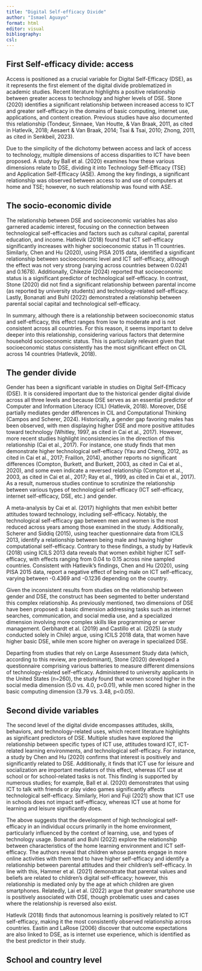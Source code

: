 ```yaml
---
title: "Digital Self-efficacy Divide"
author: "Ismael Aguayo"
format: html
editor: visual
bibliography: 
csl:
---
```


## First Self-efficacy divide: access

Access is positioned as a crucial variable for Digital Self-Efficacy (DSE), as it represents the first element of the digital divide problematized in academic studies. Recent literature highlights a positive relationship between greater access to technology and higher levels of DSE. Stone (2020) identifies a significant relationship between increased access to ICT and greater self-efficacy in the domains of basic computing, internet use, applications, and content creation. Previous studies have also documented this relationship (Tondeur, Sinnaee, Van Houtte, & Van Braak, 2011, as cited in Hatlevik, 2018; Aesaert & Van Braak, 2014; Tsai & Tsai, 2010; Zhong, 2011, as cited in Senkbeil, 2023).

Due to the simplicity of the dichotomy between access and lack of access to technology, multiple dimensions of access disparities to ICT have been proposed. A study by Ball et al. (2020) examines how these various dimensions relate to DSE, dividing it into Technology Self-Efficacy (TSE) and Application Self-Efficacy (ASE). Among the key findings, a significant relationship was observed between access to and use of computers at home and TSE; however, no such relationship was found with ASE.

## The socio-economic divide

The relationship between DSE and socioeconomic variables has also garnered academic interest, focusing on the connection between technological self-efficacies and factors such as cultural capital, parental education, and income. Hatlevik (2018) found that ICT self-efficacy significantly increases with higher socioeconomic status in 11 countries. Similarly, Chen and Hu (2020), using PISA 2015 data, identified a significant relationship between socioeconomic level and ICT self-efficacy, although the effect was not very strong (varying across countries between 0.0241 and 0.1678). Additionally, Chikezie (2024) reported that socioeconomic status is a significant predictor of technological self-efficacy. In contrast, Stone (2020) did not find a significant relationship between parental income (as reported by university students) and technology-related self-efficacy. Lastly, Bonanati and Buhl (2022) demonstrated a relationship between parental social capital and technological self-efficacy.

In summary, although there is a relationship between socioeconomic status and self-efficacy, this effect ranges from low to moderate and is not consistent across all countries. For this reason, it seems important to delve deeper into this relationship, considering various factors that determine household socioeconomic status. This is particularly relevant given that socioeconomic status consistently has the most significant effect on CIL across 14 countries (Hatlevik, 2018).

## The gender divide

Gender has been a significant variable in studies on Digital Self-Efficacy (DSE). It is considered important due to the historical gender digital divide across all three levels and because DSE serves as an essential predictor of Computer and Information Literacy (CIL) (Hatlevik, 2018). Moreover, DSE partially mediates gender differences in CIL and Computational Thinking (Campos and Scherer, 2024). Historically, a gender gap favoring males has been observed, with men displaying higher DSE and more positive attitudes toward technology (Whitley, 1997, as cited in Cai et al., 2017). However, more recent studies highlight inconsistencies in the direction of this relationship (Cai et al., 2017). For instance, one study finds that men demonstrate higher technological self-efficacy (Yau and Cheng, 2012, as cited in Cai et al., 2017; Fraillon, 2014), another reports no significant differences (Compton, Burkett, and Burkett, 2003, as cited in Cai et al., 2020), and some even indicate a reversed relationship (Compton et al., 2003, as cited in Cai et al., 2017; Ray et al., 1999, as cited in Cai et al., 2017). As a result, numerous studies continue to scrutinize the relationship between various types of technological self-efficacy (ICT self-efficacy, internet self-efficacy, DSE, etc.) and gender.

A meta-analysis by Cai et al. (2017) highlights that men exhibit better attitudes toward technology, including self-efficacy. Notably, the technological self-efficacy gap between men and women is the most reduced across years among those examined in the study. Additionally, Scherer and Siddiq (2015), using teacher questionnaire data from ICILS 2013, identify a relationship between being male and having higher computational self-efficacy. Contrary to these findings, a study by Hatlevik (2018) using ICILS 2013 data reveals that women exhibit higher ICT self-efficacy, with effects ranging from 0.04 to 0.15 across nine sampled countries. Consistent with Hatlevik’s findings, Chen and Hu (2020), using PISA 2015 data, report a negative effect of being male on ICT self-efficacy, varying between -0.4369 and -0.1236 depending on the country.

Given the inconsistent results from studies on the relationship between gender and DSE, the construct has been segmented to better understand this complex relationship. As previously mentioned, two dimensions of DSE have been proposed: a basic dimension addressing tasks such as internet searches, communication, and social media use, and a specialized dimension involving more complex skills like programming or server management. Gerbhardt et al. (2019) and Castillo et al. (2025) (a study conducted solely in Chile) argue, using ICILS 2018 data, that women have higher basic DSE, while men score higher on average in specialized DSE.

Departing from studies that rely on Large Assessment Study data (which, according to this review, are predominant), Stone (2020) developed a questionnaire comprising various batteries to measure different dimensions of technology-related self-efficacy. Administered to university applicants in the United States (n=260), the study found that women scored higher in the social media dimension (5.0 vs. 4.0, p\<0.01), while men scored higher in the basic computing dimension (3.79 vs. 3.48, p\<0.05). 

## Second divide variables

The second level of the digital divide encompasses attitudes, skills, behaviors, and technology-related uses, which recent literature highlights as significant predictors of DSE. Multiple studies have explored the relationship between specific types of ICT use, attitudes toward ICT, ICT-related learning environments, and technological self-efficacy. For instance, a study by Chen and Hu (2020) confirms that interest is positively and significantly related to DSE. Additionally, it finds that ICT use for leisure and socialization are important mediators of this effect, whereas ICT use at school or for school-related tasks is not. This finding is supported by numerous studies; for example, Ball et al. (2020) demonstrates that using ICT to talk with friends or play video games significantly affects technological self-efficacy. Similarly, Hori and Fuji (2021) show that ICT use in schools does not impact self-efficacy, whereas ICT use at home for learning and leisure significantly does.

The above suggests that the development of high technological self-efficacy in an individual occurs primarily in the home environment, particularly influenced by the context of learning, use, and types of technology usage. Bonanati and Buhl (2022) explore the relationship between characteristics of the home learning environment and ICT self-efficacy. The authors reveal that children whose parents engage in more online activities with them tend to have higher self-efficacy and identify a relationship between parental attitudes and their children’s self-efficacy. In line with this, Hammer et al. (2021) demonstrate that parental values and beliefs are related to children's digital self-efficacy; however, this relationship is mediated only by the age at which children are given smartphones. Relatedly, Lai et al. (2022) argue that greater smartphone use is positively associated with DSE, though problematic uses and cases where the relationship is reversed also exist.

Hatlevik (2018) finds that autonomous learning is positively related to ICT self-efficacy, making it the most consistently observed relationship across countries. Eastin and LaRose (2006) discover that outcome expectations are also linked to DSE, as is internet use experience, which is identified as the best predictor in their study.

## School and country level 

